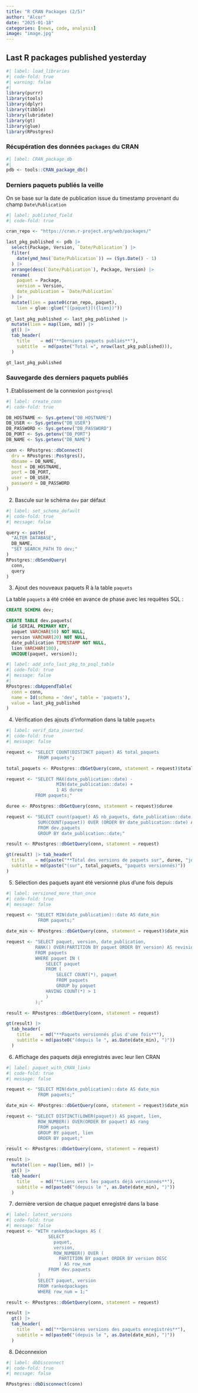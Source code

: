 ```yaml
---
title: "R CRAN Packages (2/5)"
author: "Alcor"
date: "2025-01-18"
categories: [news, code, analysis]
image: "image.jpg"
---
```


## Last R packages published yesterday

```r
#| label: load_libraries
#| code-fold: true
#| warning: false
#| 
library(purrr)
library(tools)
library(dplyr)
library(tibble)
library(lubridate)
library(gt)
library(glue)
library(RPostgres)

```

### Récupération des données `packages` du CRAN

```r
#| label: CRAN_package_db
#| 
pdb <- tools::CRAN_package_db()

```

### Derniers paquets publiés la veille

On se base sur la date de publication issue du timestamp provenant du champ `Date\Publication`
  
```r
#| label: published_field
#| code-fold: true

cran_repo <- "https://cran.r-project.org/web/packages/"

last_pkg_published <- pdb |> 
  select(Package, Version, `Date/Publication`) |> 
  filter(
    date(ymd_hms(`Date/Publication`)) == (Sys.Date() - 1)
  ) |> 
  arrange(desc(`Date/Publication`), Package, Version) |>
  rename(
    paquet = Package,
    version = Version,
    date_publication = `Date/Publication`
  ) |> 
  mutate(lien = paste0(cran_repo, paquet),
    lien = glue::glue("[{paquet}]({lien})"))
         
gt_last_pkg_published <- last_pkg_published |> 
  mutate(lien = map(lien, md)) |> 
  gt() |>   
  tab_header(
    title    = md("**Derniers paquets publiés**"),
    subtitle  = md(paste("Total =", nrow(last_pkg_published))),
  ) 

gt_last_pkg_published

```

### Sauvegarde des derniers paquets publiés

  1 .Etablissement de la connexion `postgresql`
  
```r
#| label: create_conn
#| code-fold: true

DB_HOSTNAME <- Sys.getenv("DB_HOSTNAME")
DB_USER <- Sys.getenv("DB_USER")
DB_PASSWORD <- Sys.getenv("DB_PASSWORD")
DB_PORT <- Sys.getenv("DB_PORT")
DB_NAME <- Sys.getenv("DB_NAME")

conn <- RPostgres::dbConnect(
  drv = RPostgres::Postgres(), 
  dbname = DB_NAME,
  host = DB_HOSTNAME,
  port = DB_PORT,
  user = DB_USER,
  password = DB_PASSWORD
)

```
  
  2. Bascule sur le schéma `dev` par défaut
  
```r
#| label: set_schema_default
#| code-fold: true
#| message: false

query <- paste(
  "ALTER DATABASE",
  DB_NAME,
  "SET SEARCH_PATH TO dev;"
)
RPostgres::dbSendQuery(
  conn,
  query
)

```

  3. Ajout des nouveaux paquets R à la table `paquets`

::: {.callout-note collapse="false"}

La table `paquets` a été créée en avance de phase avec les requêtes SQL :

```SQL
CREATE SCHEMA dev;

CREATE TABLE dev.paquets(
  id SERIAL PRIMARY KEY,
  paquet VARCHAR(50) NOT NULL,
  version VARCHAR(20) NOT NULL,
  date_publication TIMESTAMP NOT NULL, 
  lien VARCHAR(100),
  UNIQUE(paquet, version));
```
:::

```r
#| label: add_info_last_pkg_to_psql_table
#| code-fold: true
#| message: false
#| 
RPostgres::dbAppendTable(
  conn = conn, 
  name = Id(schema = 'dev', table = 'paquets'), 
  value = last_pkg_published
)

```

  4. Vérification des ajouts d'information dans la table `paquets`

```r
#| label: verif_data_inserted
#| code-fold: true
#| message: false

request <- "SELECT COUNT(DISTINCT paquet) AS total_paquets
            FROM paquets";

total_paquets <- RPostgres::dbGetQuery(conn, statement = request)$total_paquets

request <- "SELECT MAX(date_publication::date) -
                   MIN(date_publication::date) + 
                   1 AS duree
           FROM paquets;"

duree <- RPostgres::dbGetQuery(conn, statement = request)$duree

request <- "SELECT count(paquet) AS nb_paquets, date_publication::date,
            SUM(COUNT(paquet)) OVER (ORDER BY date_publication::date) AS total
            FROM dev.paquets
            GROUP BY date_publication::date;"

result <- RPostgres::dbGetQuery(conn, statement = request)

gt(result) |> tab_header(
  title    = md(paste("**Total des versions de paquets sur", duree, "jours**")),
  subtitle = md(paste("(sur", total_paquets, "paquets versionnés)"))
)

```

  5. Sélection des paquets ayant été versionné plus d'une fois depuis

```r
#| label: versioned_more_than_once
#| code-fold: true
#| message: false

request <- "SELECT MIN(date_publication)::date AS date_min
            FROM paquets;"

date_min <- RPostgres::dbGetQuery(conn, statement = request)$date_min

request <- "SELECT paquet, version, date_publication, 
           RANK() OVER(PARTITION BY paquet ORDER BY version) AS revision 
           FROM paquets 
           WHERE paquet IN (
	           SELECT paquet 
	           FROM (
		           SELECT COUNT(*), paquet 
		           FROM paquets 
		           GROUP by paquet 
		       HAVING COUNT(*) > 1
	           )
           );"

result <- RPostgres::dbGetQuery(conn, statement = request)

gt(result) |> 
  tab_header(
    title    = md("**Paquets versionnés plus d'une fois**"),
    subtitle = md(paste0("(depuis le ", as.Date(date_min), ")"))
  )

```

  6. Affichage des paquets déjà enregistrés avec leur lien CRAN
  
```r
#| label: paquet_with_CRAN_links
#| code-fold: true
#| message: false

request <- "SELECT MIN(date_publication)::date AS date_min
            FROM paquets;"

date_min <- RPostgres::dbGetQuery(conn, statement = request)$date_min

request <- "SELECT DISTINCT(LOWER(paquet)) AS paquet, lien,
            ROW_NUMBER() OVER(ORDER BY paquet) AS rang
            FROM paquets
            GROUP BY paquet, lien
            ORDER BY paquet;"

result <- RPostgres::dbGetQuery(conn, statement = request)

result |> 
  mutate(lien = map(lien, md)) |> 
  gt() |> 
  tab_header(
    title    = md("**Liens vers les paquets déjà versionnés**"),
    subtitle = md(paste0("(depuis le ", as.Date(date_min), ")"))
  ) 

```

  7. dernière version de chaque paquet enregistré dans la base

```r
#| label: latest_versions
#| code-fold: true
#| message: false
request <- "WITH rankedpackages AS (
	            SELECT
		          paquet,
		          version,
		          ROW_NUMBER() OVER (
		            PARTITION BY paquet ORDER BY version DESC
		            ) AS row_num
	            FROM dev.paquets
            )
            SELECT paquet, version
            FROM rankedpackages
            WHERE row_num = 1;"

result <- RPostgres::dbGetQuery(conn, statement = request)

result |> 
  gt() |> 
  tab_header(
    title    = md("**Dernières versions des paquets enregistrés**"),
    subtitle = md(paste0("(depuis le ", as.Date(date_min), ")"))
  ) 

```

  8. Déconnexion

```r
#| label: dbDisconnect
#| code-fold: true
#| message: false

RPostgres::dbDisconnect(conn)

```

